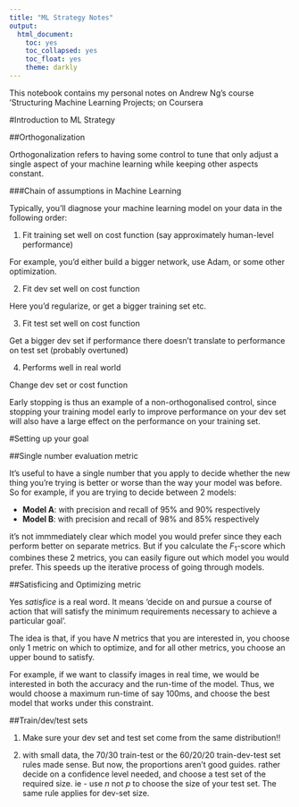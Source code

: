 ---
title: "ML Strategy Notes"
output:
  html_document:
    toc: yes
    toc_collapsed: yes
    toc_float: yes
    theme: darkly
---

This notebook contains my personal notes on Andrew Ng's course 'Structuring Machine Learning Projects; on Coursera

#Introduction to ML Strategy

##Orthogonalization

Orthogonalization refers to having some control to tune that only adjust a single aspect of your machine learning while keeping other aspects constant. 

###Chain of assumptions in Machine Learning

Typically, you'll diagnose your machine learning model on your data in the following order:


1. Fit training set well on cost function (say approximately human-level performance)

For example, you'd either build a bigger network, use Adam, or some other optimization.  

2. Fit dev set well on cost function

Here you'd regularize, or get a bigger training set etc.

3. Fit test set well on cost function 

Get a bigger dev set if performance there doesn't translate to performance on test set (probably overtuned)

4. Performs well in real world

Change dev set or cost function

Early stopping is thus an example of a non-orthogonalised control, since stopping your training model early to improve performance on your dev set will also have a large effect on the performance on your training set. 

#Setting up your goal

##Single number evaluation metric

It's useful to have a single number that you apply to decide whether the new thing you're trying is better or worse than the way your model was before. So for example, if you are trying to decide between 2 models:

* __Model A__: with precision and recall of 95% and 90% respectively
* __Model B__: with precision and recall of 98% and 85% respectively

it's not immmediately clear which model you would prefer since they each perform better on separate metrics. But if you calculate the $F_1$-score which combines these 2 metrics, you can easily figure out which model you would prefer. This speeds up the iterative process of going through models. 

##Satisficing and Optimizing metric

Yes *satisfice* is a real word. It means 'decide on and pursue a course of action that will satisfy the minimum requirements necessary to achieve a particular goal'.


The idea is that, if you have *N* metrics that you are interested in, you choose only 1 metric on which to optimize, and for all other metrics, you choose an upper bound to satisfy.


For example, if we want to classify images in real time, we would be interested in both the accuracy and the run-time of the model. Thus, we would choose a maximum run-time of say 100ms, and choose the best model that works under this constraint. 

##Train/dev/test sets

1. Make sure your dev set and test set come from the same distribution!!

2. with small data, the 70/30 train-test or the 60/20/20 train-dev-test set rules made sense. But now, the proportions aren't good guides. rather decide on a confidence level needed, and choose a test set of the required size. ie - use *n* not *p* to choose the size of your test set. The same rule applies for dev-set size.

## 



